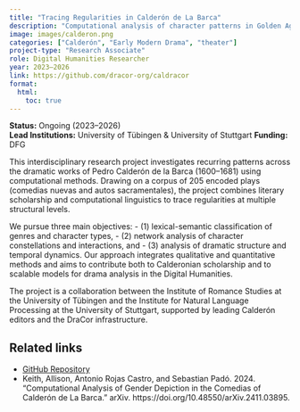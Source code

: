 ```yaml
---
title: "Tracing Regularities in Calderón de La Barca"
description: "Computational analysis of character patterns in Golden Age Spanish drama."
image: images/calderon.png
categories: ["Calderón", "Early Modern Drama", "theater"]
project-type: "Research Associate"
role: Digital Humanities Researcher 
year: 2023–2026
link: https://github.com/dracor-org/caldracor
format:
  html:
    toc: true
---
```


**Status:** Ongoing (2023–2026)  
**Lead Institutions:** University of Tübingen & University of Stuttgart
**Funding:** DFG

This interdisciplinary research project investigates recurring patterns across the dramatic works of Pedro Calderón de la Barca (1600–1681) using computational methods. Drawing on a corpus of 205 encoded plays (comedias nuevas and autos sacramentales), the project combines literary scholarship and computational linguistics to trace regularities at multiple structural levels.

We pursue three main objectives: 
- (1) lexical-semantic classification of genres and character types, 
- (2) network analysis of character constellations and interactions, and 
- (3) analysis of dramatic structure and temporal dynamics. Our approach integrates qualitative and quantitative methods and aims to contribute both to Calderonian scholarship and to scalable models for drama analysis in the Digital Humanities.

The project is a collaboration between the Institute of Romance Studies at the University of Tübingen and the Institute for Natural Language Processing at the University of Stuttgart, supported by leading Calderón editors and the DraCor infrastructure.

## Related links
- [GitHub Repository](https://github.com/dracor-org/caldracor)
- Keith, Allison, Antonio Rojas Castro, and Sebastian Padó. 2024. “Computational Analysis of Gender Depiction in the Comedias of Calderón de La Barca.” arXiv. https://doi.org/10.48550/arXiv.2411.03895. 